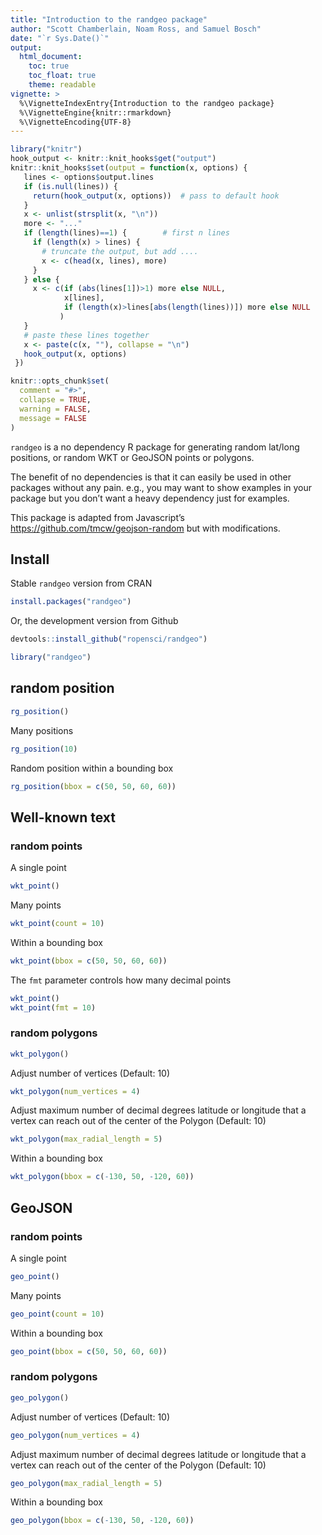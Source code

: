 ```yaml
---
title: "Introduction to the randgeo package"
author: "Scott Chamberlain, Noam Ross, and Samuel Bosch"
date: "`r Sys.Date()`"
output: 
  html_document:
    toc: true
    toc_float: true
    theme: readable
vignette: >
  %\VignetteIndexEntry{Introduction to the randgeo package}
  %\VignetteEngine{knitr::rmarkdown}
  %\VignetteEncoding{UTF-8}
---
```


```r
library("knitr")
hook_output <- knitr::knit_hooks$get("output")
knitr::knit_hooks$set(output = function(x, options) {
   lines <- options$output.lines
   if (is.null(lines)) {
     return(hook_output(x, options))  # pass to default hook
   }
   x <- unlist(strsplit(x, "\n"))
   more <- "..."
   if (length(lines)==1) {        # first n lines
     if (length(x) > lines) {
       # truncate the output, but add ....
       x <- c(head(x, lines), more)
     }
   } else {
     x <- c(if (abs(lines[1])>1) more else NULL,
            x[lines],
            if (length(x)>lines[abs(length(lines))]) more else NULL
           )
   }
   # paste these lines together
   x <- paste(c(x, ""), collapse = "\n")
   hook_output(x, options)
 })

knitr::opts_chunk$set(
  comment = "#>",
  collapse = TRUE,
  warning = FALSE,
  message = FALSE
)
```

`randgeo` is a no dependency R package for generating random lat/long positions, or
random WKT or GeoJSON points or polygons.

The benefit of no dependencies is that it can easily be used in other packages 
without any pain. e.g., you may want to show examples in your package but you
don't want a heavy dependency just for examples.

This package is adapted from Javascript's <https://github.com/tmcw/geojson-random>
but with modifications.

## Install

Stable `randgeo` version from CRAN

```r
install.packages("randgeo")
```

Or, the development version from Github

```r
devtools::install_github("ropensci/randgeo")
```

```r
library("randgeo")
```

## random position

```r
rg_position()
```

Many positions

```r
rg_position(10)
```

Random position within a bounding box

```r
rg_position(bbox = c(50, 50, 60, 60))
```

## Well-known text

### random points

A single point

```r
wkt_point()
```

Many points

```r
wkt_point(count = 10)
```

Within a bounding box

```r
wkt_point(bbox = c(50, 50, 60, 60))
```

The `fmt` parameter controls how many decimal points

```r
wkt_point()
wkt_point(fmt = 10)
```


### random polygons

```r
wkt_polygon()
```

Adjust number of vertices (Default: 10)

```r
wkt_polygon(num_vertices = 4)
```

Adjust maximum number of decimal degrees latitude or longitude that a 
vertex can reach out of the center of the Polygon (Default: 10)

```r
wkt_polygon(max_radial_length = 5)
```

Within a bounding box

```r
wkt_polygon(bbox = c(-130, 50, -120, 60))
```



## GeoJSON

### random points

A single point

```r
geo_point()
```

Many points

```r
geo_point(count = 10)
```

Within a bounding box

```r
geo_point(bbox = c(50, 50, 60, 60))
```


### random polygons

```r
geo_polygon()
```

Adjust number of vertices (Default: 10)

```r
geo_polygon(num_vertices = 4)
```

Adjust maximum number of decimal degrees latitude or longitude that a 
vertex can reach out of the center of the Polygon (Default: 10)

```r
geo_polygon(max_radial_length = 5)
```

Within a bounding box

```r
geo_polygon(bbox = c(-130, 50, -120, 60))
```
